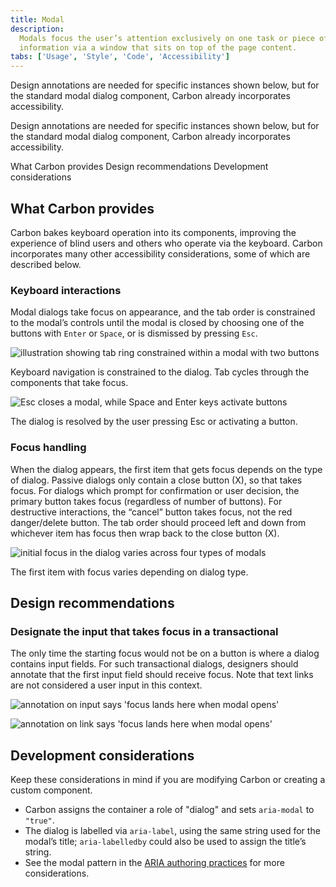 ```yaml
---
title: Modal
description:
  Modals focus the user’s attention exclusively on one task or piece of
  information via a window that sits on top of the page content.
tabs: ['Usage', 'Style', 'Code', 'Accessibility']
---
```


<PageDescription>

Design annotations are needed for specific instances shown below, but for the
standard modal dialog component, Carbon already incorporates accessibility.

</PageDescription>

<PageDescription>

Design annotations are needed for specific instances shown below, but for the
standard modal dialog component, Carbon already incorporates accessibility.

</PageDescription>

<AnchorLinks>
  <AnchorLink>What Carbon provides</AnchorLink>
  <AnchorLink>Design recommendations</AnchorLink>
  <AnchorLink>Development considerations</AnchorLink>
</AnchorLinks>

## What Carbon provides

Carbon bakes keyboard operation into its components, improving the experience of
blind users and others who operate via the keyboard. Carbon incorporates many
other accessibility considerations, some of which are described below.

### Keyboard interactions

Modal dialogs take focus on appearance, and the tab order is constrained to the
modal’s controls until the modal is closed by choosing one of the buttons with
`Enter` or `Space`, or is dismissed by pressing `Esc`.

<Row>
<Column colLg={8}>

![illustration showing tab ring constrained within a modal with two buttons](images/modal-accessibility-1.png)

<Caption>
  Keyboard navigation is constrained to the dialog. Tab cycles through the
  components that take focus.
</Caption>

</Column>
</Row>

<Row>
<Column colLg={8}>

![Esc closes a modal, while Space and Enter keys activate buttons](images/modal-accessibility-2.png)

<Caption>
  The dialog is resolved by the user pressing Esc or activating a button.
</Caption>

</Column>
</Row>

### Focus handling

When the dialog appears, the first item that gets focus depends on the type of
dialog. Passive dialogs only contain a close button (X), so that takes focus.
For dialogs which prompt for confirmation or user decision, the primary button
takes focus (regardless of number of buttons). For destructive interactions, the
“cancel” button takes focus, not the red danger/delete button. The tab order
should proceed left and down from whichever item has focus then wrap back to the
close button (X).

<Row>
<Column colLg={8}>

![initial focus in the dialog varies across four types of modals](images/modal-accessibility-3.png)

<Caption>The first item with focus varies depending on dialog type.</Caption>

</Column>
</Row>

## Design recommendations

### Designate the input that takes focus in a transactional

The only time the starting focus would not be on a button is where a dialog
contains input fields. For such transactional dialogs, designers should annotate
that the first input field should receive focus. Note that text links are not
considered a user input in this context.

<DoDontRow>
  <DoDont type="do" caption="Annotate the starting input that should take focus on a transactional dialog.">

![annotation on input says 'focus lands here when modal opens'](images/modal-accessibility-4-do.png)

  </DoDont>

  <DoDont type="dont" caption="Do not give a link focus when a modal opens.">

![annotation on link says 'focus lands here when modal opens'](images/modal-accessibility-4-dont.png)

  </DoDont>
</DoDontRow>

## Development considerations

Keep these considerations in mind if you are modifying Carbon or creating a
custom component.

- Carbon assigns the container a role of "dialog" and sets `aria-modal` to
  `"true"`.
- The dialog is labelled via `aria-label`, using the same string used for the
  modal’s title; `aria-labelledby` could also be used to assign the title’s
  string.
- See the modal pattern in the
  [ARIA authoring practices](https://w3c.github.io/aria-practices/#dialog_modal)
  for more considerations.
